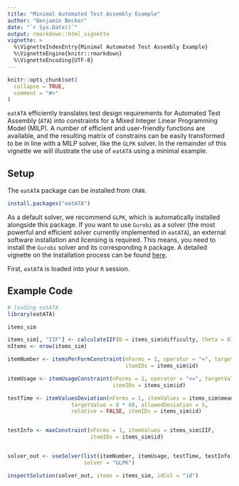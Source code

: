 ---
title: "Minimal Automated Test Assembly Example"
author: "Benjamin Becker"
date: "`r Sys.Date()`"
output: rmarkdown::html_vignette
vignette: >
  %\VignetteIndexEntry{Minimal Automated Test Assembly Example}
  %\VignetteEngine{knitr::rmarkdown}
  %\VignetteEncoding{UTF-8}
---

```{r, include = FALSE}
knitr::opts_chunk$set(
  collapse = TRUE,
  comment = "#>"
)
```

`eatATA` efficiently translates test design requirements for Automated Test Assembly (`ATA`) into constraints for a Mixed Integer Linear Programming Model (MILP). A number of efficient and user-friendly functions are available, and the resulting matrix of constrains can be easily transformed to be in line with a MILP solver, like the `GLPK` solver. In the remainder of this vignette we will illustrate the use of `eatATA` using a minimal example.

## Setup
The `eatATA` package can be installed from `CRAN`.  

```{r installation, eval = FALSE}
install.packages("eatATA")
```

As a default solver, we recommend `GLPK`, which is automatically installed alongside this package. If you want to use `Gurobi` as a solver (the most powerful and efficient solver currently implemented in `eatATA`), an external software installation and licensing is required. This means, you need to install the `Gurobi` solver and its corresponding `R` package. A detailed vignette on the installation process can be found [here](https://CRAN.R-project.org/package=prioritizr/vignettes/gurobi_installation.html). 

First, `eatATA` is loaded into your `R` session.

## Example Code
```{r library, message = FALSE}
# loading eatATA
library(eatATA)

items_sim

items_sim[, "IIF"] <- calculateIIF(B = items_sim$difficulty, theta = 0)
nItems <- nrow(items_sim)

itemNumber <- itemsPerFormConstraint(nForms = 1, operator = "=", targetValue = 10, 
                                     itemIDs = items_sim$id)

itemUsage <- itemUsageConstraint(nForms = 1, operator = "<=", targetValue = 1, 
                                 itemIDs = items_sim$id)

testTime <- itemValuesDeviation(nForms = 1, itemValues = items_sim$mean_time,
                    targetValue = 8 * 60, allowedDeviation = 5,
                    relative = FALSE, itemIDs = items_sim$id)


testInfo <- maxConstraint(nForms = 1, itemValues = items_sim$IIF,
                          itemIDs = items_sim$id)


solver_out <- useSolver(list(itemNumber, itemUsage, testTime, testInfo),
                        solver = "GLPK")

inspectSolution(solver_out, items = items_sim, idCol = "id")

```


